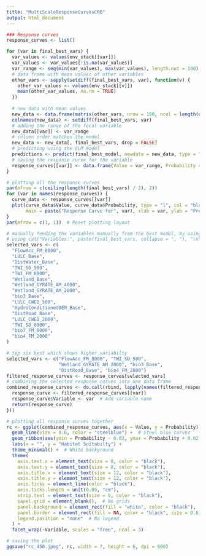 ```yaml
---
title: "MultiScaleResponseCurvesCRB"
output: html_document
---
```


```r
### Response curves
response_curves <- list()

for (var in final_best_vars) {
  var_values <- values(env_stack[[var]])
  var_values <- var_values[!is.na(var_values)]
  var_range <- seq(min(var_values), max(var_values), length.out = 100)
  # data frame with mean values of other variables
  other_vars <- sapply(setdiff(final_best_vars, var), function(v) {
    other_var_values <- values(env_stack[[v]])
    mean(other_var_values, na.rm = TRUE)
  })
  
  # new data with mean values
  new_data <- data.frame(matrix(other_vars, nrow = 100, ncol = length(other_vars), byrow = TRUE))
  colnames(new_data) <- setdiff(final_best_vars, var)
  # adding the range of the focal variable
  new_data[[var]] <- var_range
  # column order matches the model
  new_data <- new_data[, final_best_vars, drop = FALSE]
  # predicting using the GLM model
  predictions <- predict(final_best_model, newdata = new_data, type = "response")
  # saving the response curve for the variable
  response_curves[[var]] <- data.frame(Value = var_range, Probability = predictions)
}

# plotting all the response curves
par(mfrow = c(ceiling(length(final_best_vars) / 2), 2))
for (var in names(response_curves)) {
  curve_data <- response_curves[[var]]
  plot(curve_data$Value, curve_data$Probability, type = "l", col = "blue",
       main = paste("Response Curve for", var), xlab = var, ylab = "Probability of Presence")
}
par(mfrow = c(1, 1))  # Reset plotting layout

# manually feeding the variables manually from the best model, by using the line of code
# using cat("Variables:", paste(final_best_vars, collapse = ", "), "\n")"
selected_vars <- c(
  "FlowAcc_FM_8000", 
  "LULC_Base", 
  "DistWater_Base", 
  "TWI_SD_500", 
  "TWI_FM_8000", 
  "Wetland_Base", 
  "Wetland_GYRATE_AM_4000", 
  "Wetland_GYRATE_AM_2000", 
  "bio3_Base", 
  "LULC_CWED_500", 
  "HydroConditionedDEM_Base", 
  "DistRoad_Base", 
  "LULC_CWED_2000", 
  "TWI_SD_8000", 
  "bio7_FM_8000", 
  "bio4_FM_2000"
)

# top six best which shows higher variabilty
selected_vars <- c("FlowAcc_FM_8000", "TWI_SD_500", 
                   "Wetland_GYRATE_AM_2000", "bio3_Base",
                   "DistRoad_Base", "bio4_FM_2000")
filtered_response_curves <- response_curves[selected_vars]
# combining the selected response curves into one data frame
combined_response_curves <- do.call(rbind, lapply(names(filtered_response_curves), function(var) {
  response_curve <- filtered_response_curves[[var]]
  response_curve$Variable <- var  # Add variable name
  return(response_curve)
}))

# plotting all response curves together
rc <- ggplot(combined_response_curves, aes(x = Value, y = Probability)) +
  geom_line(size = 0.6, color = "steelblue") +  # Steel blue curves
  geom_ribbon(aes(ymin = Probability - 0.02, ymax = Probability + 0.02), alpha = 0.2) +  # Confidence interval
  labs(x = "", y = "Habitat Suitabilty") +
  theme_minimal() +  # White background
  theme(
    axis.text.x = element_text(size = 8, color = "black"), 
    axis.text.y = element_text(size = 8, color = "black"),
    axis.title.x = element_text(size = 12, color = "black"),
    axis.title.y = element_text(size = 12, color = "black"),
    axis.ticks = element_line(color = "black"),
    axis.ticks.length = unit(0.05, "cm"),
    strip.text = element_text(size = 9, color = "black"),
    panel.grid = element_blank(),  # No grids
    panel.background = element_rect(fill = "white", color = "black"),
    panel.border = element_rect(fill = NA, color = "black", size = 0.6),
    legend.position = "none"  # No legend
  ) +
  facet_wrap(~Variable, scales = "free", ncol = 3)

# saving the plot
ggsave("rc_450.jpeg", rc, width = 7, height = 6, dpi = 600)
```

